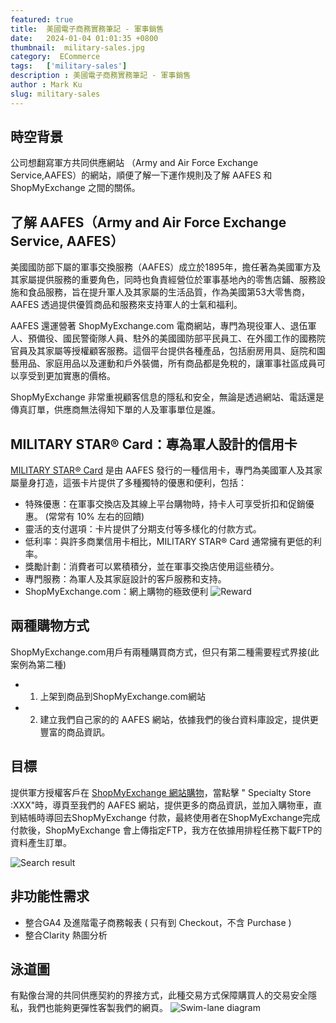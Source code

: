 ```yaml
---
featured: true
title:  美國電子商務實務筆記 - 軍事銷售
date:   2024-01-04 01:01:35 +0800
thumbnail:  military-sales.jpg
category:  ECommerce
tags:   ['military-sales']
description : 美國電子商務實務筆記 - 軍事銷售
author : Mark Ku
slug: military-sales
---
```

## 時空背景
公司想翻寫軍方共同供應網站 （Army and Air Force Exchange Service,AAFES）的網站，順便了解一下運作規則及了解 AAFES 和 ShopMyExchange 之間的關係。

## 了解 AAFES（Army and Air Force Exchange Service, AAFES）
美國國防部下屬的軍事交換服務（AAFES）成立於1895年，擔任著為美國軍方及其家屬提供服務的重要角色，同時也負責經營位於軍事基地內的零售店鋪、服務設施和食品服務，旨在提升軍人及其家屬的生活品質，作為美國第53大零售商，AAFES 透過提供優質商品和服務來支持軍人的士氣和福利。

AAFES 還運營著 ShopMyExchange.com 電商網站，專門為現役軍人、退伍軍人、預備役、國民警衛隊人員、駐外的美國國防部平民員工、在外國工作的國務院官員及其家屬等授權顧客服務。這個平台提供各種產品，包括廚房用具、庭院和園藝用品、家庭用品以及運動和戶外裝備，所有商品都是免稅的，讓軍事社區成員可以享受到更加實惠的價格。

ShopMyExchange 非常重視顧客信息的隱私和安全，無論是透過網站、電話還是傳真訂單，供應商無法得知下單的人及軍事單位是誰。

## MILITARY STAR® Card：專為軍人設計的信用卡
[MILITARY STAR® Card](https://www.myecp.com/) 是由 AAFES 發行的一種信用卡，專門為美國軍人及其家屬量身打造，這張卡片提供了多種獨特的優惠和便利，包括：

* 特殊優惠：在軍事交換店及其線上平台購物時，持卡人可享受折扣和促銷優惠。 (常常有 10% 左右的回饋)
* 靈活的支付選項：卡片提供了分期支付等多樣化的付款方式。
* 低利率：與許多商業信用卡相比，MILITARY STAR® Card 通常擁有更低的利率。
* 獎勵計劃：消費者可以累積積分，並在軍事交換店使用這些積分。
* 專門服務：為軍人及其家庭設計的客戶服務和支持。
* ShopMyExchange.com：網上購物的極致便利
![Reward](1.png)

## 兩種購物方式
ShopMyExchange.com用戶有兩種購買商方式，但只有第二種需要程式界接(此案例為第二種)
* 1. 上架到商品到ShopMyExchange.com網站
* 2. 建立我們自己家的的 AAFES 網站，依據我們的後台資料庫設定，提供更豐富的商品資訊。

## 目標
提供軍方授權客戶在 [ShopMyExchange 網站購物](https://www.shopmyexchange.com/)，當點擊 " Specialty Store :XXX"時，導頁至我們的 AAFES 網站，提供更多的商品資訊，並加入購物車，直到結帳時導回去ShopMyExchange 付款，最終使用者在ShopMyExchange完成付款後，ShopMyExchange 會上傳指定FTP，我方在依據用排程任務下載FTP的資料產生訂單。

![Search result](2.png)

## 非功能性需求
* 整合GA4 及進階電子商務報表 ( 只有到 Checkout，不含 Purchase  ) 
* 整合Clarity 熱圖分析

## 泳道圖
有點像台灣的共同供應契約的界接方式，此種交易方式保障購買人的交易安全隱私，我們也能夠更彈性客製我們的網頁。
![Swim-lane diagram](3.png)

